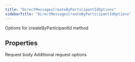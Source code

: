 ```yaml
---
title: "DirectMessagesCreateByParticipantIdOptions"
sidebarTitle: "DirectMessagesCreateByParticipantIdOptions"
---
```


Options for createByParticipantId method

## Properties

<ParamField name="body" type="DirectMessagesCreateByParticipantIdRequest">
Request body

</ParamField>

<ParamField name="requestOptions" type="RequestOptions">
Additional request options

</ParamField>
